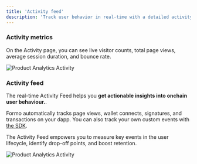 ```yaml
---
title: 'Activity feed'
description: 'Track user behavior in real-time with a detailed activity feed showing page views, wallet connects, transactions and custom events.'
---
```


### Activity metrics

On the Activity page, you can see live visitor counts, total page views, average session duration, and bounce rate.

<Frame caption="Track your page views, average session time, and bounce rate.">
	<img src="/images/dapp-analytics-activity-0.png" alt="Product Analytics Activity" />
</Frame>

### Activity feed

The real-time Activity Feed helps you **get actionable insights into onchain user behaviour.**. 

Formo automatically tracks page views, wallet connects, signatures, and transactions on your dapp. 
You can also track your own custom events with <a href="/install">the SDK</a>.

The Activity Feed empowers you to measure key events in the user lifecycle, identify drop-off points, and boost retention.

<Frame caption="The activity feed shows you what users are doing in real-time.">
	<img src="/images/dapp-analytics-activity-1.png" alt="Product Analytics Activity" />
</Frame>